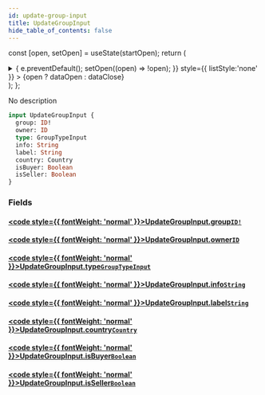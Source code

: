 ```yaml
---
id: update-group-input
title: UpdateGroupInput
hide_table_of_contents: false
---
```






const [open, setOpen] = useState(startOpen);
return (
<details {...(open ? { open: true } : {})} className="details" style={{ border:'none', boxShadow:'none', background:'var(--ifm-background-color)' }}>
<summary
onClick={(e) => {
e.preventDefault();
setOpen((open) => !open);
}}
style={{ listStyle:'none' }} >
{open ? dataOpen : dataClose}
</summary>
{open && children}
</details>
);
};

No description

```graphql
input UpdateGroupInput {
  group: ID!
  owner: ID
  type: GroupTypeInput
  info: String
  label: String
  country: Country
  isBuyer: Boolean
  isSeller: Boolean
}
```

### Fields

#### [<code style={{ fontWeight: 'normal' }}>UpdateGroupInput.<b>group</b></code>](#)<Bullet />[`ID!`](/api/scalars/id) <Badge class="badge badge--secondary" text="non-null"/> <Badge class="badge badge--secondary" text="scalar"/>

>

#### [<code style={{ fontWeight: 'normal' }}>UpdateGroupInput.<b>owner</b></code>](#)<Bullet />[`ID`](/api/scalars/id) <Badge class="badge badge--secondary" text="scalar"/>

>

#### [<code style={{ fontWeight: 'normal' }}>UpdateGroupInput.<b>type</b></code>](#)<Bullet />[`GroupTypeInput`](/api/enums/group-type-input) <Badge class="badge badge--secondary" text="enum"/>

>

#### [<code style={{ fontWeight: 'normal' }}>UpdateGroupInput.<b>info</b></code>](#)<Bullet />[`String`](/api/scalars/string) <Badge class="badge badge--secondary" text="scalar"/>

>

#### [<code style={{ fontWeight: 'normal' }}>UpdateGroupInput.<b>label</b></code>](#)<Bullet />[`String`](/api/scalars/string) <Badge class="badge badge--secondary" text="scalar"/>

>

#### [<code style={{ fontWeight: 'normal' }}>UpdateGroupInput.<b>country</b></code>](#)<Bullet />[`Country`](/api/scalars/country) <Badge class="badge badge--secondary" text="scalar"/>

>

#### [<code style={{ fontWeight: 'normal' }}>UpdateGroupInput.<b>isBuyer</b></code>](#)<Bullet />[`Boolean`](/api/scalars/boolean) <Badge class="badge badge--secondary" text="scalar"/>

>

#### [<code style={{ fontWeight: 'normal' }}>UpdateGroupInput.<b>isSeller</b></code>](#)<Bullet />[`Boolean`](/api/scalars/boolean) <Badge class="badge badge--secondary" text="scalar"/>

>
